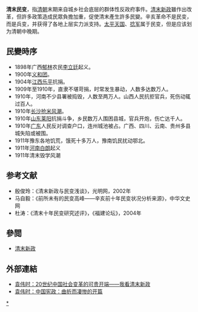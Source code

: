 '''清末民变'''，指[[清朝|清朝]]末期来自城乡社会底层的群体性反政府事件。[[清末新政|清末新政]]雖作出改革，但許多政策造成民眾負擔加重，促使清末產生許多民變。辛亥革命不是民变，而是兵变，并获得了各地上层实力派支持。[[太平天国|太平天国]]、[[捻军|捻军]]属于民变，但是应该划为清朝中晚期。 

==民變時序==
*1898年广西[[郁林|郁林]]农民[[李立廷|李立廷]]起义。
*1900年[[义和团|义和团]]。
*1904年[[江西|江西]][[乐平|乐平]]抗捐。
*1909年至1910年，直隶不堪苛捐，时常发生暴动，人数多达数万人。
*1910年，河南不少县署被捣毁，人数至两万人。山西人民抗拒官兵，死伤动辄过百人。
*1910年[[长沙抢米风潮|长沙抢米风潮]]。
*1910年[[山东|山东]][[莱阳|莱阳]]抗捐斗争，乡民数万人围困县城，官兵开炮，伤亡达千人。
*1910年[[广东|广东]]人民反对调查户口，连州城池被占。广西、四川、云南、贵州多县城失陷或被围。
*1911年豫东各地饥荒，饿死十多万人，豫南饥民扰动鄂北。
*1911年[[河南|河南]][[白朗_(人名)|白朗]]起义
*1911年清末毁学风潮

==参考文献==   
{{refbegin|2}}
* 殷俊玲：《清末新政与民变浅谈》，光明网，2002年   
* 马自毅：《前所未有的民变高峰——辛亥前十年民变状况分析来源》，中华文史网   
* 杜涛：《清末十年民变研究述评》，《福建论坛》，2004年
{{refend}}

==參閲==
*[[清末新政|清末新政]]

== 外部連結 ==
* [https://web.archive.org/web/20070206154242/http://confucius2000.com/poetry/20sjzgshbgdkgkd.htm 袁伟时：20世纪中国社会变革的可贵开端——我看清末新政]
* [http://vip.bokee.com/247315.html 袁伟时：中国宪政：曲折而凄惨的开篇]{{dead link|date=2018年3月 |bot=InternetArchiveBot |fix-attempted=yes }}

[[Category:清末民变|*]]